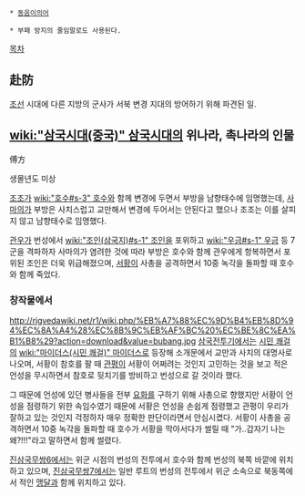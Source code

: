  * [[동음이의어]]

 * 부패 방지의 줄임말로도 사용된다.

[[목차]]
== 赴防 ==
[[조선]] 시대에 다른 지방의 군사가 서북 변경 지대의 방어하기 위해 파견된 일.

== [[wiki:"삼국시대(중국)" 삼국시대]]의 위나라, 촉나라의 인물 ==
傅方

생몰년도 미상

[[조조]]가 [[wiki:"호수#s-3" 호수]]와 함께 변경에 두면서 부방을 남향태수에 임명했는데, [[사마의]]가 부방은 사치스럽고 교만해서 변경에 두어서는 안된다고 했으나 조조는 이를 살피지 않고 남향태수로 임명했다.

[[관우]]가 번성에서 [[wiki:"조인(삼국지)#s-1" 조인]]을 포위하고 [[wiki:"우금#s-1" 우금]] 등 7군을 격파하자 사마의가 염려한 것에 따라 부방은 호수와 함께 관우에게 항복하면서 포위된 조인은 더욱 위급해졌으며, [[서황]]이 사총을 공격하면서 10중 녹각을 돌파할 때 호수와 함께 죽었다.

=== 창작물에서 ===
http://rigvedawiki.net/r1/wiki.php/%EB%A7%88%EC%9D%B4%EB%8D%94%EC%8A%A4%28%EC%8B%9C%EB%AF%BC%20%EC%BE%8C%EA%B1%B8%29?action=download&value=bubang.jpg
[[삼국전투기]]에서는 [[시민 쾌걸]]의 [[wiki:"마이더스(시민 쾌걸)" 마이더스]]로 등장해 소개문에서 교만과 사치의 대명사로 나오며, 서황이 참호를 팔 때 [[관평]]이 서황이 어쩌려는 것인지 고민하는 것을 보고 적은 언성을 무시하면서 참호로 뒷치기를 방비하고 번성으로 갈 것이라 했다.

그 때문에 언성에 있던 병사들을 전부 [[요화]]를 구하기 위해 사총으로 향했지만 서황이 언성을 점령하기 위한 속임수였기 때문에 서황은 언성을 손쉽게 점령했고 관평이 우리가 잘하고 있는 것인지 걱정하자 매우 정확한 판단이라면서 안심시켰다. 서황이 사총을 공격하면서 10중 녹각을 돌파할 때 호수가 서황을 막아서다가 썰릴 때 "가..갑자기 나는 왜?!!!"라고 말하면서 함께 썰렸다.

[[진삼국무쌍6]]에서는 위군 시점의 번성의 전투에서 호수와 함께 번성의 북쪽 바깥에 위치하고 있으며, [[진삼국무쌍7]]에서는 일반 루트의 번성의 전투에서 위군 소속으로 북동쪽에서 적인 [[맹달]]과 함께 위치하고 있다.
